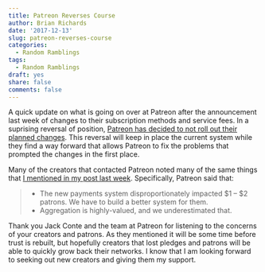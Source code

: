 ```yaml
---
title: Patreon Reverses Course
author: Brian Richards
date: '2017-12-13'
slug: patreon-reverses-course
categories:
  - Random Ramblings
tags:
  - Random Ramblings
draft: yes
share: false
comments: false
---
```


A quick update on what is going on over at Patreon after the announcement last 
week of changes to their subscription methods and service fees. In a suprising 
reversal of position, 
[Patreon has decided to not roll out their planned changes](https://blog.patreon.com/not-rolling-out-fees-change/). This 
reversal will keep in place the current system while they find a way 
forward that allows Patreon to fix the problems that prompted the changes in 
the first place.

Many of the creators that contacted Patreon noted many of the same things that 
[I mentioned in my post last week](/posts/patreon-problems-with-disaggregation/). 
Specifically, Patreon said that:

> * The new payments system disproportionately impacted $1 – $2 patrons. We 
> have to build a better system for them. 
> * Aggregation is highly-valued, and we underestimated that.

Thank you Jack Conte and the team at Patreon for listening to the 
concerns of your creators and patrons. As they mentioned it will be some time 
before trust is rebuilt, but hopefully creators that lost pledges and patrons 
will be able to quickly grow back their networks. I know that I am looking 
forward to seeking out new creators and giving them my support.
